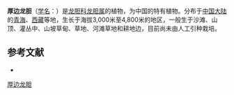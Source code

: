 {{Speciesbox
| name = 厚边龙胆
| status = 
| status_system = 
| image =
| genus = Gentiana
| species = simulatrix
| authority = Marq.
}}

'''厚边龙胆'''（[[学名|学名]]：{{lang|la|''Gentiana simulatrix''}}）是[[龙胆科|龙胆科]][[龙胆属|龙胆属]]的植物，为中国的特有植物。分布于[[中国大陆|中国大陆]]的[[青海|青海]]、[[西藏|西藏]]等地，生长于海拔3,000米至4,800米的地区，一般生于沙滩、山顶、灌丛中、山坡草甸、草地、河滩草地和耕地边，目前尚未由人工引种栽培。

== 参考文献 ==
<div class="references-small">
* {{cite web| url =http://www.bioinfo.cn/db05/KmzwSpecies.php?action=view&id=8609| title =厚边龙胆| work =《中国高等植物数据库全库》| publisher =中国科学院微生物研究所| author =昆明植物研究所| accessdate =2009-02-24| deadurl =yes| archiveurl =https://web.archive.org/web/20160305024639/http://www.bioinfo.cn/db05/KmzwSpecies.php?action=view&id=8609| archivedate =2016-03-05}}
</div>
{{Taxonbar|from=Q10911129}}

[[Category:龙胆属|厚边龙胆]]


{{植物小作品}}